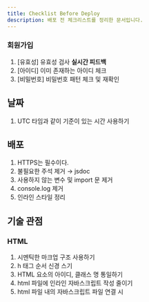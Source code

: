 ```yaml
---
title: Checklist Before Deploy
description: 배포 전 체크리스트를 정리한 문서입니다.
---
```


### 회원가입

1. [유효성] 유효성 검사 **실시간 피드백**
2. [아이디] 이미 존재하는 아이디 체크
3. [비밀번호] 비밀번호 패턴 체크 및 재확인


## 날짜

1. UTC 타임과 같이 기준이 있는 시간 사용하기


## 배포

1. HTTPS는 필수이다.
2. 불필요한 주석 제거 → jsdoc
3. 사용하지 않는 변수 및 import 문 제거
4. console.log 제거
5. 인라인 스타일 정리


## 기술 관점


### HTML

1. 시멘틱한 마크업 구조 사용하기
2. h 태그 순서 신경 스기
3. HTML 요소의 아이디, 클래스 명 통일하기
4. html 파일에 인라인 자바스크립트 작성 줄이기
5. html 파일 내의 자바스크립트 파일 연결 시 <script> 작성 위치와 defer, module 속성 고려하기
6. form 사용 시 submit을 통한 전송
7. 입력 받을 때 유효성 검사 및 검사 실패 시 피드백
8. 이미지에 alt 태그 넣기, 대체 텍스트 넣기, 대체 이미지 넣기
9. svg나 폰트이미지 등을 사용할 때 스크린리더기에서 알 수 있도록 글자 넣기
10. 공통 로딩 스피너, 스켈레톤 이미지 사용
11. **Doctype:** Doctype은 HTML5이며 모든 HTML 페이지의 맨 위에 있습니다
12. **Charset:** 선언된 문자 집합(UTF-8)이 올바르게 선언되었습니다.
13. **Viewport:** 뷰포트가 올바르게 선언되었습니다.
14. Title: 제목은 모든 페이지에 사용됩니다.
15. 메타 태그 Description: 고유해야 하며 150자를 넘지 않아야 합니다.
16. Favicon이 올바르게 생성되고 표시되어야 합니다
17. ****Apple meta-tags가 제대로 표시되어야 합니다
18. Windows tiles이 제대로 표시되어야 합니다
19. 중복 콘텐츠를 피하기 위해  `rel="canonical”` 를 사용합니다
20. **Direction attribute: 텍스트의 읽는 방향을 알려줍니다**
21. **Language attribute: 해당 페이지의 언어를 알려줍니다**
22. **Alternate language: 대체 언어를 알려줍니다**
23. IE를 위한 조건부 주석을 추가합니다
24. 게시판이나 블로그와 같이 기사가 있는 경우 `RSS 링크`를 제공합니다
25. 인라인 스타일을 추출하여 <head>태그 안에 넣어 사용합니다
26. 모든 css 파일을 <head>안에 넣어 빠르게 로드되도록 합니다
27. **Facebook Open Graph를 지원합니다**
28. Twitter Card를 지원합니다
29. 에러 발생 시 적절한 에러 페이지를 표시합니다
30. 신뢰할 수 없는 외부 링크를 사용할 때 `rel="noopener"` 속성을 사용하여 안전하게 사용할 수 있다
31. W3C 검증 도구를 사용하여 문제점을 찾기
32. 링크 검사기를 사용하여 잘못된 링크가 없는지 찾기
33. 광고 차단기를 사용할 경우 페이지가 어떻게 보이는지 확인하기
34. 브라우저 기본 스타일 초기화 합니다(reset css, [apperance](https://developer.mozilla.org/en-US/docs/Web/CSS/appearance))
35. 브라우저 간 스타일을 통일합니다(css normalize)
36. 웹폰트 WOFF,WOFF2 형식을 사용하세요
37. 웹폰트 크기를 줄이세요
38. 인쇄를 위한 스타일시트를 추가하세요([https://developer.mozilla.org/en-US/docs/Web/CSS/CSS_media_queries/Printing](https://developer.mozilla.org/en-US/docs/Web/CSS/CSS_media_queries/Printing))


### JavaScript

1. 모듈을 통한 기능별 파일 분리
2. 비동기 함수에 async / await 사용하기
3. 이벤트핸들러 사용 시 이벤트 버블링 유의하기 e.target, e.currentTarget
4. 이벤트핸들러 필요 없어지면 삭제하기
5. 오류 발생 시 개발자와 사용자에게 피드백 보내기
6. 페이지에서 자바스크립트가 비활성화되어 있을 때 noscript 태그를 사용하여 적절한 내용을 표시하세요
